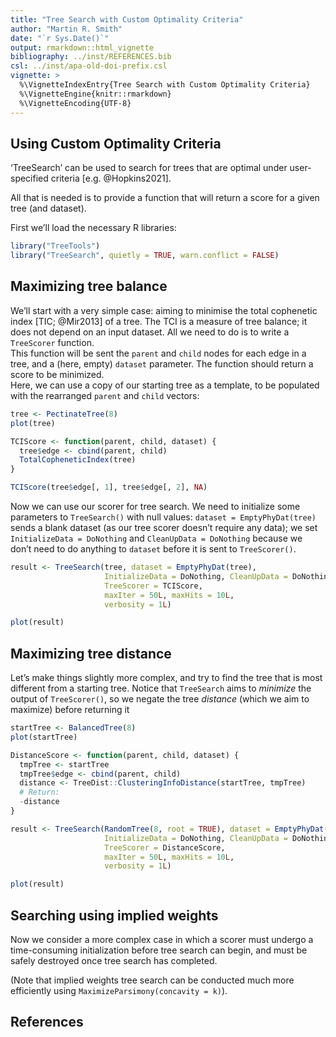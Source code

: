 ```yaml
---
title: "Tree Search with Custom Optimality Criteria"
author: "Martin R. Smith"
date: "`r Sys.Date()`"
output: rmarkdown::html_vignette
bibliography: ../inst/REFERENCES.bib
csl: ../inst/apa-old-doi-prefix.csl
vignette: >
  %\VignetteIndexEntry{Tree Search with Custom Optimality Criteria}
  %\VignetteEngine{knitr::rmarkdown}
  %\VignetteEncoding{UTF-8}
---
```


## Using Custom Optimality Criteria

'TreeSearch' can be used to search for trees that are optimal under 
user-specified criteria [e.g. @Hopkins2021].

All that is needed is to provide a function that will return a score for a
given tree (and dataset).

First we'll load the necessary R libraries:

```r
library("TreeTools")
library("TreeSearch", quietly = TRUE, warn.conflict = FALSE)
```

## Maximizing tree balance

We'll start with a very simple case: aiming to minimise the 
total cophenetic index [TIC; @Mir2013] of a tree. 
The TCI is a measure of tree balance; it does not depend on an input dataset.
All we need to do is to write a `TreeScorer` function.  
This function will be sent the `parent` and `child` nodes for each edge in a
tree, and a (here, empty) `dataset` parameter.  The function should return
a score to be minimized.  
Here, we can use a copy of our starting tree as a template, to be populated
with the rearranged `parent` and `child` vectors:

```r
tree <- PectinateTree(8)
plot(tree)

TCIScore <- function(parent, child, dataset) {
  tree$edge <- cbind(parent, child)
  TotalCopheneticIndex(tree)
}

TCIScore(tree$edge[, 1], tree$edge[, 2], NA)
```

Now we can use our scorer for tree search.
We need to initialize some parameters to `TreeSearch()` with null values:
`dataset = EmptyPhyDat(tree)` sends a blank dataset (as our tree scorer doesn't
require any data); we set `InitializeData = DoNothing` and
`CleanUpData = DoNothing` because we don't need to do anything to `dataset`
before it is sent to `TreeScorer()`.

```r
result <- TreeSearch(tree, dataset = EmptyPhyDat(tree),
                     InitializeData = DoNothing, CleanUpData = DoNothing,
                     TreeScorer = TCIScore,
                     maxIter = 50L, maxHits = 10L, 
                     verbosity = 1L)

plot(result)
```
## Maximizing tree distance

Let's make things slightly more complex, and try to find the tree that is 
most different from a starting tree.  Notice that `TreeSearch` aims to 
_minimize_ the output of `TreeScorer()`, so we negate the tree _distance_ 
(which we aim to maximize) before returning it

```r
startTree <- BalancedTree(8)
plot(startTree)

DistanceScore <- function(parent, child, dataset) {
  tmpTree <- startTree
  tmpTree$edge <- cbind(parent, child)
  distance <- TreeDist::ClusteringInfoDistance(startTree, tmpTree)
  # Return:
  -distance
}

result <- TreeSearch(RandomTree(8, root = TRUE), dataset = EmptyPhyDat(tree),
                     InitializeData = DoNothing, CleanUpData = DoNothing,
                     TreeScorer = DistanceScore,
                     maxIter = 50L, maxHits = 10L, 
                     verbosity = 1L)

plot(result)
```



## Searching using implied weights

Now we consider a more complex case in which a scorer
must undergo a time-consuming initialization before tree search can begin,
and must be safely destroyed once tree search has completed. 



(Note that implied weights tree search can be conducted much more efficiently
using `MaximizeParsimony(concavity = k)`).

## References